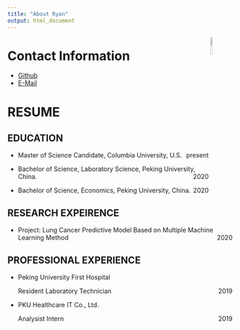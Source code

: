 ```yaml
---
title: "About Ryan"
output: html_document
---
```


<img src = "./pic/resume.jpg" style = "width:10%" align="right">

# Contact Information 

- [Github](https://github.com/MefiMefi)
- [E-Mail](mailto:<rw2844@cumc.columbia.edu>)


# RESUME

## EDUCATION

- Master of Science Candidate, Columbia University, U.S. [present]{style="float:right"}

- Bachelor of Science, Laboratory Science, Peking University, China. [2020]{style="float:right"}

- Bachelor of Science, Economics, Peking University, China. [2020]{style="float:right"}

## RESEARCH EXPEIRENCE

- Project: Lung Cancer Predictive Model Based on Multiple Machine Learning Method [2020]{style="float:right"}


## PROFESSIONAL EXPERIENCE

- Peking University First Hospital

  Resident Laboratory Technician [2019]{style="float:right"}

- PKU Healthcare IT Co., Ltd.  

  Analysist Intern[2019]{style="float:right"}
